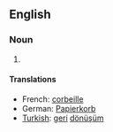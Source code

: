 ==English==

===Noun===
# {{stub}}

====Translations====
*French: [[corbeille]] {{f}}
*German: [[Papierkorb]] {{n}}
*[[Turkish]]: [[geri]] [[dönüşüm]]